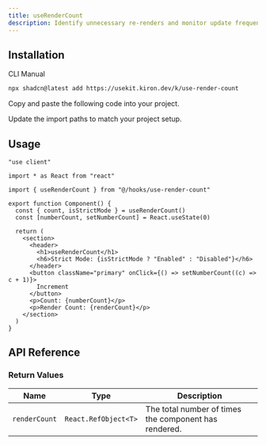 ```yaml
---
title: useRenderCount
description: Identify unnecessary re-renders and monitor update frequency with useRenderCount.
---
```


<ComponentPreview name="use-render-count-demo" />

## Installation

<Tabs defaultValue="cli">

<TabsList>
  <TabsTrigger value="cli">CLI</TabsTrigger>
  <TabsTrigger value="manual">Manual</TabsTrigger>
</TabsList>

<TabsContent value="cli">

```bash
npx shadcn@latest add https://usekit.kiron.dev/k/use-render-count
```

</TabsContent>

<TabsContent value="manual">

<Steps>

<Step>Copy and paste the following code into your project.</Step>

<ComponentSource name="use-render-count" />

<Step>Update the import paths to match your project setup.</Step>

</Steps>

</TabsContent>

</Tabs>

## Usage

```tsx {5, 8}
"use client"

import * as React from "react"

import { useRenderCount } from "@/hooks/use-render-count"

export function Component() {
  const { count, isStrictMode } = useRenderCount()
  const [numberCount, setNumberCount] = React.useState(0)

  return (
    <section>
      <header>
        <h1>useRenderCount</h1>
        <h6>Strict Mode: {isStrictMode ? "Enabled" : "Disabled"}</h6>
      </header>
      <button className="primary" onClick={() => setNumberCount((c) => c + 1)}>
        Increment
      </button>
      <p>Count: {numberCount}</p>
      <p>Render Count: {renderCount}</p>
    </section>
  )
}
```

## API Reference

### Return Values

| Name          | Type                 | Description                                           |
| ------------- | -------------------- | ----------------------------------------------------- |
| `renderCount` | `React.RefObject<T>` | The total number of times the component has rendered. |
